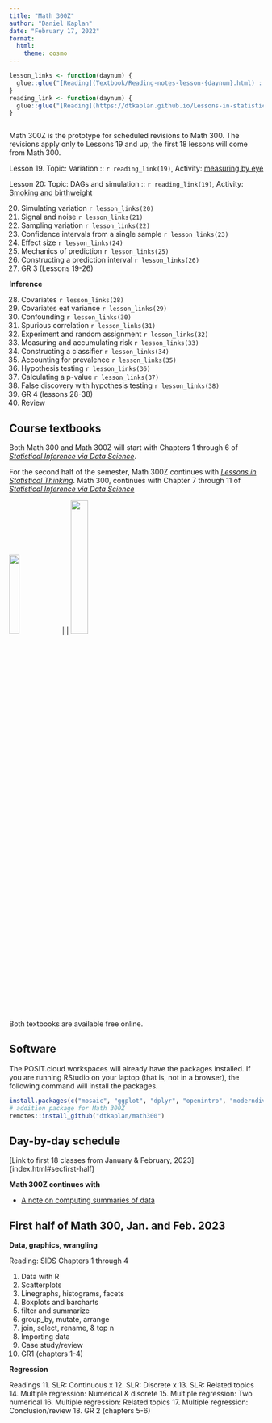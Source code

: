 ```yaml
---
title: "Math 300Z"
author: "Daniel Kaplan"
date: "February 17, 2022"
format:
  html:
    theme: cosmo
---
```


```r
lesson_links <- function(daynum) {
  glue::glue("[Reading](Textbook/Reading-notes-lesson-{daynum}.html) :  [Student notes](Student-notes/Student-notes-lesson-{daynum}.html)")
}
reading_link <- function(daynum) {
  glue::glue("[Reading](https://dtkaplan.github.io/Lessons-in-statistical-thinking/Lesson-{daynum}.html)")
}



```

Math 300Z is the prototype for scheduled revisions to Math 300. The revisions apply only to Lessons 19 and up; the first 18 lessons will come from Math 300.

Lesson 19. Topic: Variation :: `r reading_link(19)`, Activity: [measuring by eye](Activities/)

Lesson 20: Topic: DAGs and simulation :: `r reading_link(19)`, Activity: [Smoking and birthweight](Activities/)

20. Simulating variation `r lesson_links(20)`
21. Signal and noise `r lesson_links(21)`
22. Sampling variation `r lesson_links(22)`
23. Confidence intervals from a single sample `r lesson_links(23)`
24. Effect size `r lesson_links(24)`
25. Mechanics of prediction `r lesson_links(25)`
26. Constructing a prediction interval `r lesson_links(26)`
27. GR 3 (Lessons 19-26) 

**Inference**

28. Covariates `r lesson_links(28)`
29. Covariates eat variance `r lesson_links(29)`
30. Confounding `r lesson_links(30)`
31. Spurious correlation `r lesson_links(31)`
32. Experiment and random assignment `r lesson_links(32)`
33. Measuring and accumulating risk `r lesson_links(33)`
34. Constructing a classifier `r lesson_links(34)`
35. Accounting for prevalence `r lesson_links(35)`
36. Hypothesis testing `r lesson_links(36)`
37. Calculating a p-value `r lesson_links(37)`
38. False discovery with hypothesis testing `r lesson_links(38)`
39. GR 4 (lessons 28-38) 
40. Review 

## Course textbooks

Both Math 300 and Math 300Z will start with Chapters 1 through 6 of [*Statistical Inference via Data Science*](https://moderndive.com/1-getting-started.html).

For the second half of the semester, Math 300Z continues with [*Lessons in Statistical Thinking*](Textbook/index.html). Math 300, continues with Chapter 7 through 11 of [*Statistical Inference via Data Science*](https://moderndive.com/7-sampling.html)

<a href="https://moderndive.com/1-getting-started.html"><img src="www/modern-dive-cover.png" width="20%"></a> | |
<a href="Textbook/index.htm"><img src="www/signac-thumbnail2.png" width="26%"></a>

Both textbooks are available free online.

## Software 

The POSIT.cloud workspaces will already have the packages installed. If you are running RStudio on your laptop (that is, not in a browser), the following command will install the packages.

```r
install.packages(c("mosaic", "ggplot", "dplyr", "openintro", "moderndive", "nycflights13", "knitr"))
# addition package for Math 300Z
remotes::install_github("dtkaplan/math300")
```

## Day-by-day schedule

[Link to first 18 classes from January & February, 2023]{index.html#secfirst-half}

**Math 300Z continues with**










- [A note on computing summaries of data](Student-notes/Student-notes-computing-summaries.html)

## First half of Math 300, Jan. and Feb. 2023 {#first-half}

**Data, graphics, wrangling**

Reading: SIDS Chapters 1 through 4

1. Data with R 
2. Scatterplots
3. Linegraphs, histograms, facets
4. Boxplots and barcharts
5. filter and summarize
6. group_by, mutate, arrange
7. join, select, rename, & top n
8. Importing data
9. Case study/review
10. GR1 (chapters 1-4)

**Regression** 

Readings 
11. SLR: Continuous x
12. SLR: Discrete x
13. SLR: Related topics
14. Multiple regression: Numerical & discrete
15. Multiple regression: Two numerical
16. Multiple regression: Related topics
17. Multiple regression: Conclusion/review
18. GR 2 (chapters 5-6)

